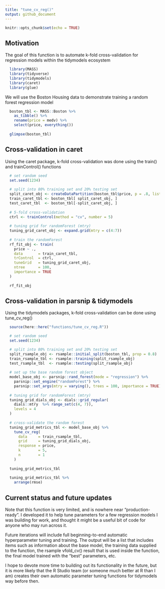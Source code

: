 ```yaml
---
title: "tune_cv_reg()"
output: github_document
---
```


```r
knitr::opts_chunk$set(echo = TRUE)
```

## Motivation

The goal of this function is to automate k-fold cross-validation for regression models within the tidymodels ecosystem
```r
  library(MASS)
  library(tidyverse)
  library(tidymodels)
  library(caret)
  library(glue)
```

We will use the Boston Housing data to demonstrate training a random forest regression model
```r
  boston_tbl <- MASS::Boston %>%
    as_tibble() %>%
    rename(price = medv) %>%
    select(price, everything())
  
  glimpse(boston_tbl)
```


## Cross-validation in caret

Using the caret package, k-fold cross-validation was done using the train() and trainControl() functions
```r
  # set random seed
  set.seed(1234)
  
  # split into 80% training set and 20% testing set
  split_caret_obj <- createDataPartition(boston_tbl$price, p = .8, list = FALSE)
  train_caret_tbl <- boston_tbl[ split_caret_obj, ]
  test_caret_tbl  <- boston_tbl[-split_caret_obj, ]
  
  # 5-fold cross-validation
  ctrl <- trainControl(method = "cv", number = 5)
  
  # tuning grid for randomForest (mtry)
  tuning_grid_caret_obj <- expand.grid(mtry = c(4:7))
  
  # train the randomForest
  rf_fit_obj <- train(
    price ~ .,
    data       = train_caret_tbl,
    trControl  = ctrl,
    tuneGrid   = tuning_grid_caret_obj,
    ntree      = 100,
    importance = TRUE
  )
  
  rf_fit_obj
```


## Cross-validation in parsnip & tidymodels

Using the tidymodels packages, k-fold cross-validation can be done using tune_cv_reg()
```r
  source(here::here("functions/tune_cv_reg.R"))
```

```r
  # set random seed
  set.seed(1234)

  # split into 80% training set and 20% testing set
  split_rsample_obj <- rsample::initial_split(boston_tbl, prop = 0.8)
  train_rsample_tbl <- rsample::training(split_rsample_obj)
  test_rsample_tbl  <- rsample::testing(split_rsample_obj)
  
  # set up the base random forest object
  model_base_obj <- parsnip::rand_forest(mode = "regression") %>%
    parsnip::set_engine("randomForest") %>%
    parsnip::set_args(mtry = varying(), trees = 100, importance = TRUE)
    
  # tuning grid for randomForest (mtry)
  tuning_grid_dials_obj <- dials::grid_regular(
    dials::mtry  %>% range_set(c(4, 7)),
    levels = 4
  )
  
  # cross-validate the random forest
  tuning_grid_metrics_tbl <- model_base_obj %>% 
    tune_cv_reg(
      data     = train_rsample_tbl,
      grid     = tuning_grid_dials_obj,
      response = price,
      k        = 5,
      n        = 1
    )
  
  tuning_grid_metrics_tbl
  
  tuning_grid_metrics_tbl %>% 
    arrange(rmse)

```


## Current status and future updates

Note that this function is very limited, and is nowhere near "production-ready". I developed it to help tune parameters for a few regression models I was building for work, and thought it might be a useful bit of code for anyone who may run across it.

Future iterations will include full beginning-to-end automatic hyperparameter tuning and training. The output will be a list that includes items such as information about the base model, the training data supplied to the function, the rsample vfold_cv() result that is used inside the function, the final model trained with the "best" parameters, etc.

I hope to devote more time to building out its functionality in the future, but it is more likely that the R Studio team (or someone much better at R than I am) creates their own automatic parameter tuning functions for tidymodels way before then.
